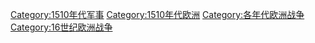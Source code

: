 [[Category:1510年代军事|Category:1510年代军事]]
[[Category:1510年代欧洲|Category:1510年代欧洲]]
[[Category:各年代欧洲战争|Category:各年代欧洲战争]]
[[Category:16世纪欧洲战争|Category:16世纪欧洲战争]]
